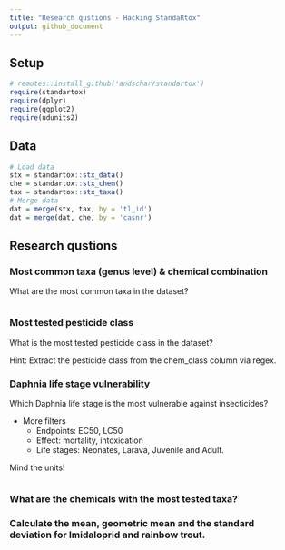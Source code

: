 ---
title: "Research qustions - Hacking StandaRtox"
output: github_document
---

## Setup

```{r setup}
# remotes::install_github('andschar/standartox')
require(standartox)
require(dplyr)
require(ggplot2)
require(udunits2)
```

## Data

```{r pressure, echo=FALSE}
# Load data
stx = standartox::stx_data()
che = standartox::stx_chem()
tax = standartox::stx_taxa()
# Merge data
dat = merge(stx, tax, by = 'tl_id')
dat = merge(dat, che, by = 'casnr')
```

## Research qustions

### Most common taxa (genus level) & chemical combination

What are the most common taxa in the dataset?

```{r}

```

### Most tested pesticide class

What is the most tested pesticide class in the dataset?

Hint: Extract the pesticide class from the chem_class column via regex.

### Daphnia life stage vulnerability

Which Daphnia life stage is the most vulnerable against insecticides?

- More filters
    - Endpoints: EC50, LC50
    - Effect: mortality, intoxication
    - Life stages: Neonates, Larava, Juvenile and Adult.

Mind the units!

```{r}

```

### What are the chemicals with the most tested taxa?


### Calculate the mean, geometric mean and the standard deviation for Imidaloprid and rainbow trout.



